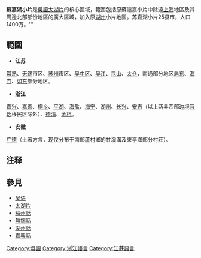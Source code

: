 {{unreferenced|time=2020-03-27T11:47:36+00:00}}
{{Infobox Language
|name= 苏嘉湖小片
|states=中國
|region= 苏州、嘉兴、湖州等区域
|speakers= 1400万
|familycolor= 漢藏語系
|fam1= [[漢藏語系|漢藏語系]]
|fam2= [[漢語族|漢語族]]
|fam3= [[吴語|吴語]]
|fam4= [[太湖片|太湖片]]
|iso1= zh| iso2b= chi| iso2t= zho| iso3=wuu }}

'''蘇嘉湖小片'''是[[吳語|吳語]][[太湖片|太湖片]]的核心區域，範圍包括原蘇滬嘉小片中除遠[[上海|上海]]地區及其周邊北部部份地區的廣大區域，加入原[[湖州|湖州]]小片地區。苏嘉湖小片25县市，人口1400万。'''

== 範圍 ==
*'''江苏'''
[[常熟|常熟]]、[[无锡|无锡]]市区、[[苏州|苏州]]市区、[[吴中区|吴中区]]、[[吴江|吴江]]、[[昆山|昆山]]、[[太仓|太仓]]，南通部分地区[[启东|启东]]、[[海门|海门]]、[[如东|如东]]部分地区。

*'''浙江'''
[[嘉兴|嘉兴]]、[[嘉善|嘉善]]、[[桐乡|桐乡]]、[[平湖|平湖]]、[[海盐|海盐]]、[[海宁|海宁]]、[[湖州|湖州]]、[[长兴|长兴]]、[[安吉|安吉]]（以上两县西部边境[[官话|官话]]移民区除外）、[[德清|德清]]、[[余杭|余杭]]。

*'''安徽'''
[[广德|广德]]（土著方言，现仅分布于南部蘆村鄉的甘溪溝及東亭鄉部分村莊）。

==注释==
<div class="references-small">
<references />
</div>

==參見==
*[[吴语|吴语]]
*[[太湖片|太湖片]]
*[[蘇州話|蘇州話]]
*[[無錫話|無錫話]]
*[[湖州話|湖州話]]
*[[嘉興話|嘉興話]]

{{吳语}}
[[Category:吳語|Category:吳語]]

[[Category:浙江語言|Category:浙江語言]]
[[Category:江蘇語言|Category:江蘇語言]]